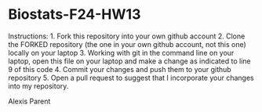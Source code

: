 # Biostats-F24-HW13
Instructions:
1. Fork this repository into your own github account
2. Clone the FORKED repository (the one in your own github account, not this one) locally on your laptop
3. Working with git in the command line on your laptop, open this file on your laptop and make a change as indicated to line 9 of this code
4. Commit your changes and push them to your github repository
5. Open a pull request to suggest that I incorporate your changes into my repository.

Alexis Parent 
